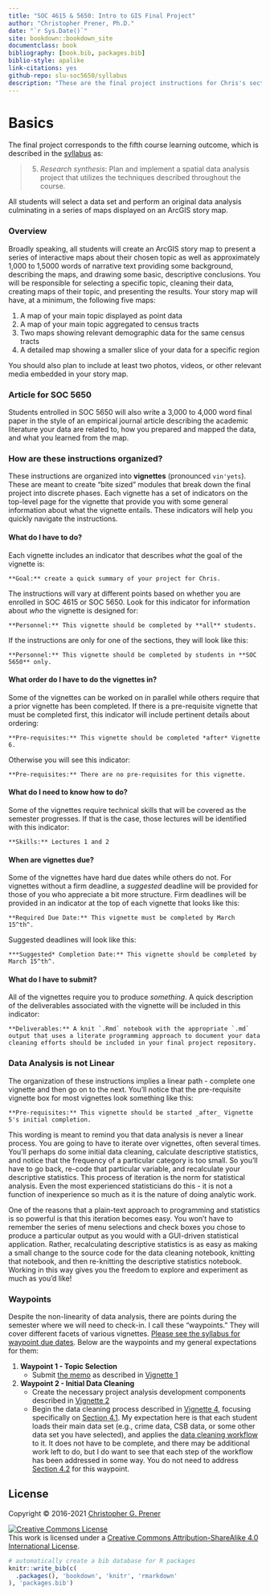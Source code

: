 ```yaml
---
title: "SOC 4615 & 5650: Intro to GIS Final Project"
author: "Christopher Prener, Ph.D."
date: "`r Sys.Date()`"
site: bookdown::bookdown_site
documentclass: book
bibliography: [book.bib, packages.bib]
biblio-style: apalike
link-citations: yes
github-repo: slu-soc5650/syllabus
description: "These are the final project instructions for Chris's sections of SOC 4615 and 5650."
---
```


# Basics {-}

The final project corresponds to the fifth course learning outcome, which is described in the [syllabus](https://slu-soc5650.github.io/syllabus) as:

> 5. *Research synthesis*: Plan and implement a spatial data analysis project that utilizes the techniques described throughout the course.

All students will select a data set and perform an original data analysis culminating in a series of maps displayed on an ArcGIS story map. 

### Overview {-}
Broadly speaking, all students will create an ArcGIS story map to present a series of interactive maps about their chosen topic as well as approximately 1,000 to 1,5000 words of narrative text providing some background, describing the maps, and drawing some basic, descriptive conclusions. You will be responsible for selecting a specific topic, cleaning their data, creating maps of their topic, and presenting the results. Your story map will have, at a minimum, the following five maps:

  1. A map of your main topic displayed as point data
  2. A map of your main topic aggregated to census tracts
  3. Two maps showing relevant demographic data for the same census tracts
  4. A detailed map showing a smaller slice of your data for a specific region
  
You should also plan to include at least two photos, videos, or other relevant media embedded in your story map.

### Article for SOC 5650 {-}
Students entrolled in SOC 5650 will also write a 3,000 to 4,000 word final paper in the style of an empirical journal article describing the academic literature your data are related to, how you prepared and mapped the data, and what you learned from the map.

### How are these instructions organized? {-}
These instructions are organized into **vignettes** (pronounced `vin'yets`). These are meant to create "bite sized" modules that break down the final project into discrete phases. Each vignette has a set of indicators on the top-level page for the vignette that provide you with some general information about what the vignette entails. These indicators will help you quickly navigate the instructions.

#### What do I have to do? {-}
Each vignette includes an indicator that describes *what* the goal of the vignette is:

```block
**Goal:** create a quick summary of your project for Chris.
```

The instructions will vary at different points based on whether you are enrolled in SOC 4615 or SOC 5650. Look for this indicator for information about *who* the vignette is designed for:

```block
**Personnel:** This vignette should be completed by **all** students.
```

If the instructions are only for one of the sections, they will look like this:

```block
**Personnel:** This vignette should be completed by students in **SOC 5650** only.
```

#### What order do I have to do the vignettes in? {-}
Some of the vignettes can be worked on in parallel while others require that a prior vignette has been completed. If there is a pre-requisite vignette that must be completed first, this indicator will include pertinent details about ordering:

```block
**Pre-requisites:** This vignette should be completed *after* Vignette 6.
```

Otherwise you will see this indicator:

```block
**Pre-requisites:** There are no pre-requisites for this vignette.
```

#### What do I need to know how to do? {-}
Some of the vignettes require technical skills that will be covered as the semester progresses. If that is the case, those lectures will be identified with this indicator:

```block
**Skills:** Lectures 1 and 2
```

#### When are vignettes due? {-}
Some of the vignettes have hard due dates while others do not. For vignettes without a firm deadline, a *suggested* deadline will be provided for those of you who appreciate a bit more structure. Firm deadlines will be provided in an indicator at the top of each vignette that looks like this:

```block
**Required Due Date:** This vignette must be completed by March 15^th^.
```

Suggested deadlines will look like this:

```block
***Suggested* Completion Date:** This vignette should be completed by March 15^th^.
```

#### What do I have to submit? {-}
All of the vignettes require you to produce *something*. A quick description of the deliverables associated with the vignette will be included in this indicator:

```block
**Deliverables:** A knit `.Rmd` notebook with the appropriate `.md` output that uses a literate programming approach to document your data cleaning efforts should be included in your final project repository.
```

### Data Analysis is not Linear {-}
The organization of these instructions implies a linear path - complete one vignette and then go on to the next. You'll notice that the pre-requisite vignette box for most vignettes look something like this:

```block
**Pre-requisites:** This vignette should be started _after_ Vignette 5's initial completion.
```

This wording is meant to remind you that data analysis is never a linear process. You are going to have to iterate over vignettes, often several times. You'll perhaps do some initial data cleaning, calculate descriptive statistics, and notice that the frequency of a particular category is too small. So you'll have to go back, re-code that particular variable, and recalculate your descriptive statistics. This process of iteration is the norm for statistical analysis. Even the most experienced statisticians do this - it is not a function of inexperience so much as it is the nature of doing analytic work. 

One of the reasons that a plain-text approach to programming and statistics is so powerful is that this iteration becomes easy. You won't have to remember the series of menu selections and check boxes you chose to produce a particular output as you would with a GUI-driven statistical application. Rather, recalculating descriptive statistics is as easy as making a small change to the source code for the data cleaning notebook, knitting that notebook, and then re-knitting the descriptive statistics notebook. Working in this way gives you the freedom to explore and experiment as much as you'd like!

### Waypoints {-}
Despite the non-linearity of data analysis, there are points during the semester where we will need to check-in. I call these "waypoints." They will cover different facets of various vignettes. [Please see the syllabus for waypoint due dates](https://slu-soc5650.github.io/syllabus/assignments.html#final-project). Below are the waypoints and my general expectations for them:

  1. **Waypoint 1 - Topic Selection**
      * Submit [the memo](the-memo.html) as described in [Vignette 1](topic-data-selection.html)
  2. **Waypoint 2 - Initial Data Cleaning** 
      * Create the necessary project analysis development components described in [Vignette 2](analysis-development.html)
      * Begin the data cleaning process described in [Vignette 4](data-cleaning.html), focusing specifically on [Section 4.1](data-cleaning-overview.html). My expectation here is that each student loads their main data set (e.g., crime data, CSB data, or some other data set you have selected), and applies the [data cleaning workflow](https://github.com/slu-soc5650/module-2-data-cleaning/blob/master/handouts/wranglingWorkflow.pdf) to it. It does not have to be complete, and there may be additional work left to do, but I do want to see that each step of the workflow has been addressed in some way. You do not need to address [Section 4.2](spatial-data-creation.html) for this waypoint.

## License {-}
Copyright © 2016-2021 [Christopher G. Prener](https://chris-prener.github.io)

<a rel="license" href="http://creativecommons.org/licenses/by-sa/4.0/"><img alt="Creative Commons License" style="border-width:0" src="https://i.creativecommons.org/l/by-sa/4.0/88x31.png" /></a><br />This work is licensed under a <a rel="license" href="http://creativecommons.org/licenses/by-sa/4.0/">Creative Commons Attribution-ShareAlike 4.0 International License</a>.

```r
# automatically create a bib database for R packages
knitr::write_bib(c(
  .packages(), 'bookdown', 'knitr', 'rmarkdown'
), 'packages.bib')
```
